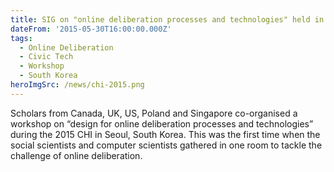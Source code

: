 ```yaml
---
title: SIG on "online deliberation processes and technologies" held in CHI 2015
dateFrom: '2015-05-30T16:00:00.000Z'
tags:
  - Online Deliberation
  - Civic Tech
  - Workshop
  - South Korea
heroImgSrc: /news/chi-2015.png
---
```


Scholars from Canada, UK, US, Poland and Singapore co-organised a workshop on “design for online deliberation processes and technologies” during the 2015 CHI in Seoul, South Korea. This was the first time when the social scientists and computer scientists gathered in one room to tackle the challenge of online deliberation.
